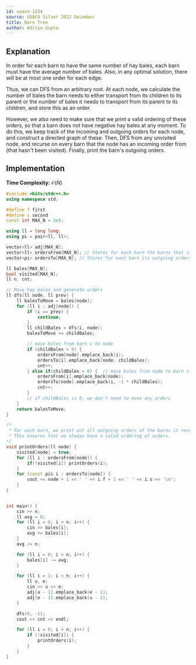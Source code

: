 ```yaml
---
id: usaco-1254
source: USACO Silver 2022 December
title: Barn Tree
author: Aditya Gupta
---
```


## Explanation

In order for each barn to have the same number of hay bales, each barn must have the average number of bales. Also, in any optimal solution, there will be at most one order for each edge.

Thus, we can DFS from an arbitrary root. At each node, we calculate the number of bales the barn needs to either transport from its children to its parent or the number of bales it needs to transport from its parent to its children, and store this as an order.

However, we also need to make sure that we print a valid ordering of these orders, so that a barn does not have negative hay bales at any moment. To do this, we keep track of the incoming and outgoing orders for each node, and construct a directed graph of these. Then, DFS from any unvisited node, and recurse on every barn that the node has an incoming order from (that hasn't been visited). Finally, print the barn's outgoing orders.

## Implementation

**Time Complexity:** $\mathcal{O}(N)$

<LanguageSection>
<CPPSection>

```cpp
#include <bits/stdc++.h>
using namespace std;

#define f first
#define s second
const int MAX_N = 2e5;

using ll = long long;
using pi = pair<ll, ll>;

vector<ll> adj[MAX_N];
vector<ll> ordersFrom[MAX_N]; // Stores for each barn the barns that it receives an order from
vector<pi> ordersTo[MAX_N]; // Stores for each barn its outgoing orders

ll bales[MAX_N];
bool visited[MAX_N];
ll n, cnt;

// Move hay bales and generate orders
ll dfs(ll node, ll prev) {
	ll balesToMove = bales[node];
	for (ll i : adj[node]) {
		if (i == prev) {
			continue;
		}
		ll childBales = dfs(i, node);
		balesToMove += childBales;

		// move bales from barn i to node
		if (childBales > 0) {
			ordersFrom[node].emplace_back(i);
			ordersTo[i].emplace_back(node, childBales);
			cnt++;
		} else if(childBales < 0) {  // move bales from node to barn i
			ordersFrom[i].emplace_back(node);
			ordersTo[node].emplace_back(i, -1 * childBales);
			cnt++;
		}
		// if childBales is 0, we don't need to move any orders
	}
	return balesToMove;
}

/*
 * For each barn, we print out all outgoing orders of the barns it receives an order from.
 * This ensures that we always have a valid ordering of orders.
*/
void printOrders(ll node) {
	visited[node] = true;
	for (ll i : ordersFrom[node]) {
		if(!visited[i]) printOrders(i);
	}
	for (const pi& i : ordersTo[node]) {
		cout << node + 1 << ' ' << i.f + 1 << ' ' << i.s << '\n';
	}
}


int main() {
	cin >> n;
	ll avg = 0;
	for (ll i = 0; i < n; i++) {
		cin >> bales[i];
		avg += bales[i];
	}
	avg /= n;

	for (ll i = 0; i < n; i++) {
		bales[i] -= avg;
	}

	for (ll i = 1; i < n; i++) {
		ll u, e;
		cin >> u >> e;
		adj[u - 1].emplace_back(e - 1);
		adj[e - 1].emplace_back(u - 1);
	}

	dfs(0, -1);
	cout << cnt << endl;

	for (ll i = 0; i < n; i++) {
		if (!visited[i]) {
			printOrders(i);
		}
	}
}
```

</CPPSection>
</LanguageSection>

